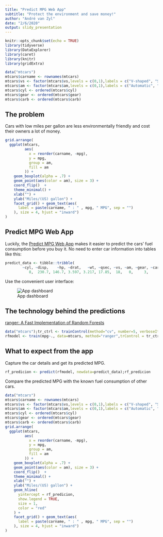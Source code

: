 ```yaml
---
title: "Predict MPG Web App"
subtitle: "Protect the environment and save money!"
author: "André van Zyl"
date: "2/6/2020"
output: slidy_presentation
---
```


```r
knitr::opts_chunk$set(echo = TRUE)
library(tidyverse)
library(DataExplorer)
library(caret)
library(knitr)
library(gridExtra)
```

```r
data("mtcars")
mtcars$carname <- rownames(mtcars)
mtcars$vs <- factor(mtcars$vs,levels = c(0,1),labels = c("V-shaped", "Straight")) 
mtcars$am <- factor(mtcars$am,levels = c(0,1),labels = c("Automatic", "Manual")) 
mtcars$cyl <- ordered(mtcars$cyl)
mtcars$gear <- ordered(mtcars$gear)
mtcars$carb <- ordered(mtcars$carb)
```

## The problem

Cars with low miles per gallon are less environmentally friendly and cost their owners a lot of money.     

```r

grid.arrange(
  ggplot(mtcars,
         aes(
           x = reorder(carname, -mpg),
           y = mpg,
           group = am,
           fill = am
         )) +
    geom_boxplot(alpha = .7) +
    geom_point(aes(color = am), size = 3) +
    coord_flip()  +
    theme_minimal() +
    xlab("") +
    ylab("Miles/(US) gallon") +
    facet_grid() + geom_text(aes(
      label = paste(carname, " : " , mpg, " MPG", sep = "")
    ), size = 4, hjust = "inward")
) 
```

## Predict MPG Web App

Luckily, the [Predict MPG Web App](https://andre-van-zyl.shinyapps.io/Shiny_App/) makes it easier to predict the cars’ fuel consumption before you buy it. No need to enter car information into tables like this: 

```r
predict_data <- tibble::tribble(
        ~cyl, ~disp,    ~hp, ~drat,   ~wt, ~qsec, ~vs, ~am, ~gear, ~carb,
           8,  230.7, 146.7, 3.597, 3.217, 17.85,  18,   0,     3,     3)
```

Use the convenient user interface: 

![App dashboard](app_screenshot.png)



## The technology behind the predictions

[ranger: A Fast Implementation of Random Forests](https://rdrr.io/cran/ranger/)

```r
data("mtcars");tr_ctrl <- trainControl(method="cv", number=5, verboseIter=FALSE);
rfmodel <- train(mpg~., data=mtcars, method="ranger",trControl = tr_ctrl);rfmodel
```

## What to expect from the app

Capture the car details and get its predicted MPG.

```r
rf_predicion <- predict(rfmodel, newdata=predict_data);rf_predicion
```

Compare the predicted MPG with the known fuel consumption of other cars. 

```r
data("mtcars")
mtcars$carname <- rownames(mtcars)
mtcars$vs <- factor(mtcars$vs,levels = c(0,1),labels = c("V-shaped", "Straight")) 
mtcars$am <- factor(mtcars$am,levels = c(0,1),labels = c("Automatic", "Manual")) 
mtcars$cyl <- ordered(mtcars$cyl)
mtcars$gear <- ordered(mtcars$gear)
mtcars$carb <- ordered(mtcars$carb)
grid.arrange(
  ggplot(mtcars,
         aes(
           x = reorder(carname, -mpg),
           y = mpg,
           group = am,
           fill = am
         )) +
    geom_boxplot(alpha = .7) +
    geom_point(aes(color = am), size = 3) +
    coord_flip()  +
    theme_minimal() +
    xlab("") +
    ylab("Miles/(US) gallon") +
    geom_hline(
      yintercept = rf_predicion,
      show.legend = TRUE,
      size = 1,
      color = "red"
    ) +
    facet_grid() + geom_text(aes(
      label = paste(carname, " : " , mpg, " MPG", sep = "")
    ), size = 4, hjust = "inward")
) 
```

